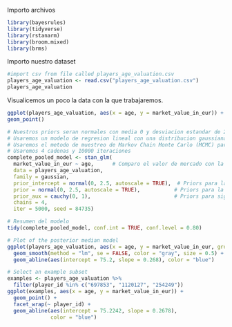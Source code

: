 Importo archivos

```r
library(bayesrules)
library(tidyverse)
library(rstanarm)
library(broom.mixed)
library(brms)
```

Importo nuestro dataset

```r
#import csv from file called players_age_valuation.csv
players_age_valuation <- read.csv("players_age_valuation.csv")
players_age_valuation

```

Visualicemos un poco la data con la que trabajaremos.

```r
ggplot(players_age_valuation, aes(x = age, y = market_value_in_eur)) +
geom_point() 
```

```r
# Nuestros priors seran normales con media 0 y desviacion estandar de 2.5
# Usaremos un modelo de regresion lineal con una distribucion gaussiana
# Usaremos el metodo de muestreo de Markov Chain Monte Carlo (MCMC) para estimar los parametros del modelo
# Usaremos 4 cadenas y 10000 iteraciones
complete_pooled_model <- stan_glm( 
  market_value_in_eur ~ age,      # Comparo el valor de mercado con la edad
  data = players_age_valuation,   
  family = gaussian,              
  prior_intercept = normal(0, 2.5, autoscale = TRUE),  # Priors para la intersección
  prior = normal(0, 2.5, autoscale = TRUE),           # Priors para la pendiente
  prior_aux = cauchy(0, 1),                           # Priors para sigma (Half-Cauchy)
  chains = 4, 
  iter = 5000, seed = 84735) 
```

```r
# Resumen del modelo
tidy(complete_pooled_model, conf.int = TRUE, conf.level = 0.80)
```

```r
# Plot of the posterior median model
ggplot(players_age_valuation, aes(x = age, y = market_value_in_eur, group = player_id)) +
  geom_smooth(method = "lm", se = FALSE, color = "gray", size = 0.5) +
  geom_abline(aes(intercept = 75.2, slope = 0.268), color = "blue")
```

```r
# Select an example subset
examples <- players_age_valuation %>%
  filter(player_id %in% c("697853", "1120127", "254249"))
ggplot(examples, aes(x = age, y = market_value_in_eur)) +
  geom_point() +
  facet_wrap(~ player_id) +
  geom_abline(aes(intercept = 75.2242, slope = 0.2678),
              color = "blue")
```












































